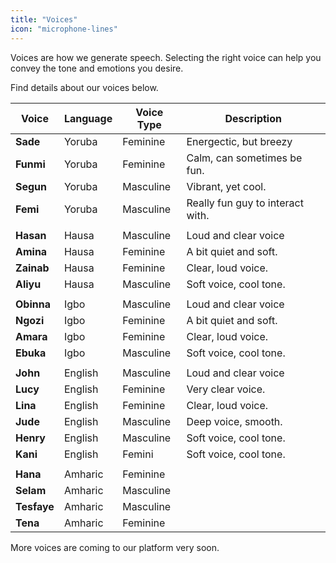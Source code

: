 ```yaml
---
title: "Voices"
icon: "microphone-lines"
---
```


Voices are how we generate speech.
Selecting the right voice can help you convey the tone and emotions you desire.

Find details about our voices below.

| Voice       | Language | Voice Type | Description                      |
| ----------- | -------- | ---------- | -------------------------------- |
| **Sade**    | Yoruba   | Feminine   | Energectic, but breezy           |
| **Funmi**   | Yoruba   | Feminine   | Calm, can sometimes be fun.      |
| **Segun**   | Yoruba   | Masculine  | Vibrant, yet cool.               |
| **Femi**    | Yoruba   | Masculine  | Really fun guy to interact with. |
|             |          |            |                                  |
| **Hasan**   | Hausa    | Masculine  | Loud and clear voice             |
| **Amina**   | Hausa    | Feminine   | A bit quiet and soft.            |
| **Zainab**  | Hausa    | Feminine   | Clear, loud voice.               |
| **Aliyu**   | Hausa    | Masculine  | Soft voice, cool tone.           |
|             |          |            |                                  |
| **Obinna**  | Igbo     | Masculine  | Loud and clear voice             |
| **Ngozi**   | Igbo     | Feminine   | A bit quiet and soft.            |
| **Amara**   | Igbo     | Feminine   | Clear, loud voice.               |
| **Ebuka**   | Igbo     | Masculine  | Soft voice, cool tone.           |
|             |          |            |                                  |
| **John**    | English  | Masculine  | Loud and clear voice             |
| **Lucy**    | English  | Feminine   | Very clear voice.                |
| **Lina**    | English  | Feminine   | Clear, loud voice.               |
| **Jude**    | English  | Masculine  | Deep voice, smooth.              |
| **Henry**   | English  | Masculine  | Soft voice, cool tone.           |
| **Kani**    | English  | Femini     | Soft voice, cool tone.           |
|             |          |            |                                  |
| **Hana**    | Amharic  | Feminine   |                                  |
| **Selam**   | Amharic  | Masculine  |                                  |
| **Tesfaye** | Amharic  | Masculine  |                                  |
| **Tena**    | Amharic  | Feminine   |                                  |

<Note>
  More voices are coming to our platform very soon.
</Note>